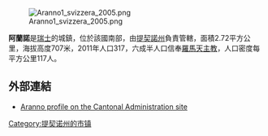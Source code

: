 [[Image:Aranno1_svizzera_2005.png|right]]

'''阿蘭諾'''是[[瑞士|瑞士]]的城鎮，位於該國南部，由[[提契諾州|提契諾州]]負責管轄，面積2.72平方公里，海拔高度707米，2011年人口317，六成半人口信奉[[羅馬天主教|羅馬天主教]]，人口密度每平方公里117人。

==外部連結==
*[https://web.archive.org/web/20051117225811/http://www.ti.ch/can/comuni/pagine/politica.asp?ID_Comune=503&Comune=Aranno Aranno profile on the Cantonal Administration site]

{{Authority control}}
{{Switzerland-geo-stub}}
[[Category:提契诺州的市镇|Category:提契诺州的市镇]]